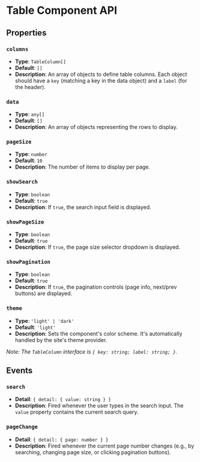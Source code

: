 # Table Component API

## Properties

### `columns`
- **Type**: `TableColumn[]`
- **Default**: `[]`
- **Description**: An array of objects to define table columns. Each object should have a `key` (matching a key in the data object) and a `label` (for the header).

### `data`
- **Type**: `any[]`
- **Default**: `[]`
- **Description**: An array of objects representing the rows to display.

### `pageSize`
- **Type**: `number`
- **Default**: `10`
- **Description**: The number of items to display per page.

### `showSearch`
- **Type**: `boolean`
- **Default**: `true`
- **Description**: If `true`, the search input field is displayed.

### `showPageSize`
- **Type**: `boolean`
- **Default**: `true`
- **Description**: If `true`, the page size selector dropdown is displayed.

### `showPagination`
- **Type**: `boolean`
- **Default**: `true`
- **Description**: If `true`, the pagination controls (page info, next/prev buttons) are displayed.

### `theme`
- **Type**: `'light' | 'dark'`
- **Default**: `'light'`
- **Description**: Sets the component's color scheme. It's automatically handled by the site's theme provider.

*Note: The `TableColumn` interface is `{ key: string; label: string; }`.*

## Events

### `search`
- **Detail**: `{ detail: { value: string } }`
- **Description**: Fired whenever the user types in the search input. The `value` property contains the current search query.

### `pageChange`
- **Detail**: `{ detail: { page: number } }`
- **Description**: Fired whenever the current page number changes (e.g., by searching, changing page size, or clicking pagination buttons).
